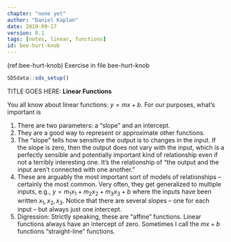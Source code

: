 ```yaml
---
chapter: "none yet"
author: "Daniel Kaplan"
date: 2019-09-17 
version: 0.1
tags: [notes, linear, functions]
id: bee-hurt-knob 
---
```


(ref:bee-hurt-knob) Exercise in file bee-hurt-knob

```r
SDSdata::sds_setup()
```

TITLE GOES HERE: **Linear Functions** 

You all know about linear functions: $y = m x + b$. For our purposes, what's important is

1.  There are two parameters: a "slope" and an intercept.
2.  They are a good way to represent or approximate other functions.
3.  The "slope" tells how sensitive the output is to changes in the input. If the slope is zero, then the output does not vary with the input, which is a perfectly sensible and potentially important kind of relationship even if not a terribly interesting one. It's the relationship of "the output and the input aren't connected with one another."
4.  These are arguably the most important sort of models of relationships -- certainly the most common. Very often, they get generalized to multiple inputs, e.g., $y = m_1 x_1 + m_2 x_2 + m_3 x_3 + b$ where the inputs have been written $x_1, x_2, x_3$. Notice that there are several slopes -- one for each input -- but always just one intercept.
5.  Digression: Strictly speaking, these are "affine" functions. Linear functions always have an intercept of zero. Sometimes I call the $mx + b$ functions "straight-line" functions.